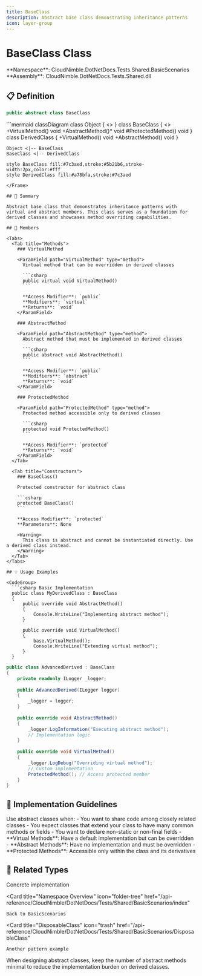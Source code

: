 ```yaml
---
title: BaseClass
description: Abstract base class demonstrating inheritance patterns
icon: layer-group
---
```


# BaseClass Class

<Note>
  **Namespace**: CloudNimble.DotNetDocs.Tests.Shared.BasicScenarios  
  **Assembly**: CloudNimble.DotNetDocs.Tests.Shared.dll
</Note>

## 📋 Definition

```csharp
public abstract class BaseClass
```

<Frame caption="Inheritance Hierarchy">
```mermaid
classDiagram
    class Object {
        <<System>>
    }
    class BaseClass {
        <<abstract>>
        +VirtualMethod() void
        +AbstractMethod()* void
        #ProtectedMethod() void
    }
    class DerivedClass {
        +VirtualMethod() void
        +AbstractMethod() void
    }
    
    Object <|-- BaseClass
    BaseClass <|-- DerivedClass
    
    style BaseClass fill:#7c3aed,stroke:#5b21b6,stroke-width:2px,color:#fff
    style DerivedClass fill:#a78bfa,stroke:#7c3aed
```
</Frame>

## 📝 Summary

Abstract base class that demonstrates inheritance patterns with virtual and abstract members. This class serves as a foundation for derived classes and showcases method overriding capabilities.

## 🎯 Members

<Tabs>
  <Tab title="Methods">
    ### VirtualMethod
    
    <ParamField path="VirtualMethod" type="method">
      Virtual method that can be overridden in derived classes
      
      ```csharp
      public virtual void VirtualMethod()
      ```
      
      **Access Modifier**: `public`  
      **Modifiers**: `virtual`  
      **Returns**: `void`
    </ParamField>
    
    ### AbstractMethod
    
    <ParamField path="AbstractMethod" type="method">
      Abstract method that must be implemented in derived classes
      
      ```csharp
      public abstract void AbstractMethod()
      ```
      
      **Access Modifier**: `public`  
      **Modifiers**: `abstract`  
      **Returns**: `void`
    </ParamField>
    
    ### ProtectedMethod
    
    <ParamField path="ProtectedMethod" type="method">
      Protected method accessible only to derived classes
      
      ```csharp
      protected void ProtectedMethod()
      ```
      
      **Access Modifier**: `protected`  
      **Returns**: `void`
    </ParamField>
  </Tab>
  
  <Tab title="Constructors">
    ### BaseClass()
    
    Protected constructor for abstract class
    
    ```csharp
    protected BaseClass()
    ```
    
    **Access Modifier**: `protected`  
    **Parameters**: None
    
    <Warning>
      This class is abstract and cannot be instantiated directly. Use a derived class instead.
    </Warning>
  </Tab>
</Tabs>

## 💡 Usage Examples

<CodeGroup>
  ```csharp Basic Implementation
  public class MyDerivedClass : BaseClass
  {
      public override void AbstractMethod()
      {
          Console.WriteLine("Implementing abstract method");
      }
      
      public override void VirtualMethod()
      {
          base.VirtualMethod();
          Console.WriteLine("Extending virtual method");
      }
  }
  ```
  
  ```csharp Advanced Pattern
  public class AdvancedDerived : BaseClass
  {
      private readonly ILogger _logger;
      
      public AdvancedDerived(ILogger logger)
      {
          _logger = logger;
      }
      
      public override void AbstractMethod()
      {
          _logger.LogInformation("Executing abstract method");
          // Implementation logic
      }
      
      public override void VirtualMethod()
      {
          _logger.LogDebug("Overriding virtual method");
          // Custom implementation
          ProtectedMethod(); // Access protected member
      }
  }
  ```
</CodeGroup>

## 🔧 Implementation Guidelines

<Accordion title="When to Use Abstract Classes">
  Use abstract classes when:
  - You want to share code among closely related classes
  - You expect classes that extend your class to have many common methods or fields
  - You want to declare non-static or non-final fields
</Accordion>

<Accordion title="Virtual vs Abstract Methods">
  - **Virtual Methods**: Have a default implementation but can be overridden
  - **Abstract Methods**: Have no implementation and must be overridden
  - **Protected Methods**: Accessible only within the class and its derivatives
</Accordion>

## 🔗 Related Types

<CardGroup cols={3}>
  <Card 
    title="DerivedClass" 
    icon="code-branch"
    href="/api-reference/CloudNimble/DotNetDocs/Tests/Shared/BasicScenarios/DerivedClass"
  >
    Concrete implementation
  </Card>
  
  <Card 
    title="Namespace Overview" 
    icon="folder-tree"
    href="/api-reference/CloudNimble/DotNetDocs/Tests/Shared/BasicScenarios/index"
  >
    Back to BasicScenarios
  </Card>
  
  <Card 
    title="DisposableClass" 
    icon="trash"
    href="/api-reference/CloudNimble/DotNetDocs/Tests/Shared/BasicScenarios/DisposableClass"
  >
    Another pattern example
  </Card>
</CardGroup>

<Tip>
  When designing abstract classes, keep the number of abstract methods minimal to reduce the implementation burden on derived classes.
</Tip>